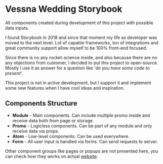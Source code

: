 
<Meta title="General/Intro"/>

# Vessna Wedding Storybook

All components created during development of this project with possible data inputs.

I found Storybook in 2018 and since that moment my life as developer was moved to the next level. Lot of capable frameworks, ton of integrations and great community support allow myself to be 100% front-end focused. 

Since there is no any rocket-science inside, and also because there are no any objections from customer, I decided to put this project to open-source. Mostly I use it as answer for a question like '_do you have some code to present_'.

This project is not in active development, but I support it and implement some new features when I have cool ideas and inspiration.

## Components Structure

* **Module** - Main components. Can include multiple promo inside and receive data both from page or storage.
* **Promo** - Logicless components. Can be part of any module and only receive data via props.
* **Atom** - Low-level components. Can be used everywhere.
* **Form** - All user input is handled via forms. Can send requests to server.

Other component groups like pages or popups are not presented here, you can check how they works on actual [website](https://vessna.wedding).
